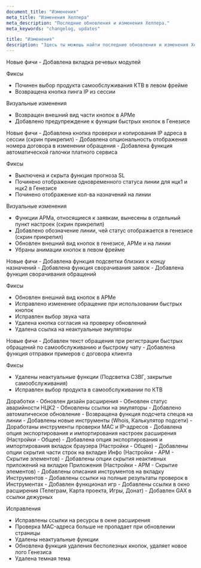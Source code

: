 ```yaml
---
document_title: "Изменения"
meta_title: "Изменения Хелпера"
meta_description: "Последние обновления и изменения Хелпера."
meta_keywords: "changelog, updates"

title: "Изменения"
description: "Здесь ты можешь найти последние обновления и изменения Хелпера"
---
```


<Changelog date="v2.9.4 - 11 декабря 2024">
<Badge type="success">Новые фичи</Badge>
- Добавлена вкладка речевых модулей

<Badge type="warning">Фиксы</Badge>
- Починен выбор продукта самообслуживания КТВ в левом фрейме
- Возвращена кнопка пинга IP из сессии

<Badge type="info">Визуальные изменения</Badge>
- Возвращен внешний вид части кнопок в АРМе
- Добавлено предупреждение к функции быстрых кнопок в Генезисе
</Changelog>

<Changelog date="v2.9.3 - 8 декабря 2024">
<Badge type="success">Новые фичи</Badge>
- Добавлена кнопка проверки и копирования IP адреса в сессии (скрин прикрепил)
- Добавлена опциональность отображения номера договора в изменении обращения
- Добавлена функция автоматической галочки платного сервиса

<Badge type="warning">Фиксы</Badge>
- Выключена и скрыта функция прогноза SL
- Починено отображение одновременного статуса линии для нцк1 и нцк2 в Генезисе
- Починено отображение кол-ва назначений на линии

<Badge type="info">Визуальные изменения</Badge>
- Функции АРМа, относящиеся к заявкам, вынесены в отдельный пункт настроек (скрин прикрепил)
- Добавлено обозначение линии, чей статус отображается в генезисе (скрин прикрепил)
- Обновлен внешний вид кнопок в генезисе, АРМе и на линии
- Убраны анимации кнопок в левом фрейме
</Changelog>

<Changelog date="v2.9.2 - 7 декабря 2024">
<Badge type="success">Новые фичи</Badge>
- Добавлена функция подсветки близких к концу назначений
- Добавлена функция сворачивания заявок
- Добавлена функция сворачивания обращений

<Badge type="warning">Фиксы</Badge>
- Обновлен внешний вид кнопок в АРМе
- Исправлено изменение обращение при использовании быстрых кнопок
- Исправлен выбор звука чата
- Удалена кнопка согласия на проверку обновлений
- Удалена ссылка на неактуальные эмуляторы
</Changelog>

<Changelog date="v2.9.1 - 4 декабря 2024">
<Badge type="success">Новые фичи</Badge>
- Добавлен текст обращения при регистрации быстрых обращений по самообслуживанию и быстрому чату
- Добавлена функция отправки примеров с договора клиента

<Badge type="warning">Фиксы</Badge>
- Удалены неактуальные функции (Подсветка СЗВГ, закрытые самообслуживания)
- Исправлен выбор продукта в самообслуживании по КТВ
</Changelog>

<Changelog date="v2.9 - 4 декабря 2024">
<Badge type="success">Доработки</Badge>
- Обновлен дизайн расширения
- Обновлен статус аварийности НЦК2
- Обновлены ссылки на эмуляторы
- Добавлено автоматическое обновление
- Возвращена функция подсчета спецов на линии
- Добавлены новые инструменты (Whois, Калькулятор подсети)
- Доработаны инструменты проверки MAC и IP-адресов
- Добавлена опция экспортирования и импортирования настроек расширения (Настройки - Общее)
- Добавлена опция экспортирования и импортирования вкладок браузера (Настройки - Общее)
- Добавлены опции скрытия части строк на вкладке Инфо (Настройки - АРМ - Скрытие элементов)
- Добавлены опции скрытия неактивных приложений на вкладке Приложения (Настройки - АРМ - Скрытие элементов)
- Добавлены описания инструментов на вкладку Инструментов
- Добавлены ссылки на полные результаты проверок в Инструментах
- Добавлен функционал игр
- Добавлены ссылки в окно расширения (Телеграм, Карта проекта, Игры, Донат)
- Добавлен GAX в ссылки дежурных

<Badge type="warning">Исправления</Badge>
- Исправлены ссылки на ресурсы в окне расширения
- Проверка MAC-адреса больше не пропадает при обновлении страницы
- Удалены неактуальные функции
- Обновлена функция удаления бесполезных кнопок, удаляет новое лого Генезиса
- Удалена темная тема
</Changelog>

